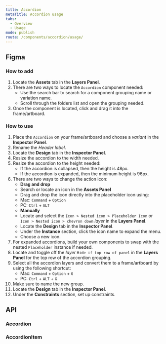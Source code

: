 ```yaml
---
title: Accordion
metaTitle: Accordion usage
tabs:
  - Overview
  - Usage
mode: publish
route: /components/accordion/usage/
---
```



## Figma

### How to add

1. Locate the **Assets** tab in the **Layers Panel**.
2. There are two ways to locate the `Accordion` component needed:
   - Use the search bar to search for a component grouping name or variation name.
   - Scroll through the folders list and open the grouping needed.
3. Once the component is located, click and drag it into the frame/artboard.

### How to use

1. Place the `Accordion` on your frame/artboard and choose a _variant_ in the **Inspector Panel**. 
2. Rename the _Header label_.
3. Locate the **Design** tab in the **Inspector Panel**.  
4. Resize the accordion to the width needed.
5. Resize the accordion to the height needed:
   - If the accordion is collapsed, then the height is 48px.
   - If the accordion is expanded, then the minimum height is 96px.
6. There are two ways to change the action icon:
   - **Drag and drop**
   - Search or locate an icon in the **Assets Panel**
   - Drag and drop the icon directly into the placeholder icon using:
   - Mac: `Command` + `Option`
   - PC: `Ctrl` + `ALT`
   - **Manually**
   - Locate and select the `Icon > Nested icon > Placeholder Icon` or `Icon > Nested icon > chevron down` _layer_ in the **Layers Panel**.
   - Locate the **Design** tab in the **Inspector Panel**.
   - Under the **Instance** section, click the icon name to expand the menu.
   - Choose a new icon.
7. For expanded accordions, build your own components to swap with the nested `Placeholder` instance if needed.
8. Locate and toggle off the _layer_ `Hide if top row of panel` in the **Layers Panel** for the top row of the accordion grouping.
9. Select all the accordion layers and convert them to a frame/artboard by using the following shortcut:
   - Mac: `Command` + `Option` + `G`
   - PC: `Ctrl` + `ALT` + `G`
10. Make sure to name the new group.
11. Locate the **Design** tab in the **Inspector Panel**.
12. Under the **Constraints** section, set up constraints.

## API

### Accordion

<PropsTable props={Accordion} />

### AccordionItem

<PropsTable props={Accordion.AccordionItem} />
